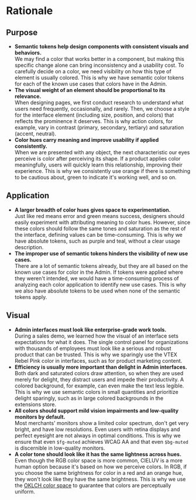 # Rationale

## Purpose

- **Semantic tokens help design components with consistent visuals and behaviors.**<br/>We may find a color that works better in a component, but making this specific change alone can bring inconsistency and a usability cost. To carefully decide on a color, we need visibility on how this type of element is usually colored. This is why we have semantic color tokens for each of the known use cases that colors have in the Admin.
- **The visual weight of an element should be proportional to its relevance.**<br/>When designing pages, we first conduct research to understand what users need frequently, occasionally, and rarely. Then, we choose a style for the interface element (including size, position, and colors) that reflects the prominence it deserves. This is why action colors, for example, vary in contrast (primary, secondary, tertiary) and saturation (accent, neutral).
- **Color hues carry meaning and improve usability if applied consistently.**<br/>When we are presented with any object, the next characteristic our eyes perceive is color after perceiving its shape. If a product applies color meaningfully, users will quickly learn this relationship, improving their experience. This is why we consistently use orange if there is something to be cautious about, green to indicate it's working well, and so on.

## Application

- **A larger breadth of color hues gives space to experimentation.**<br/>Just like red means error and green means success, designers should easily experiment with attributing meaning to color hues. However, since these colors should follow the same tones and saturation as the rest of the interface, defining values can be time-consuming. This is why we have absolute tokens, such as purple and teal, without a clear usage description.
- **The improper use of semantic tokens hinders the visibility of new use cases.**<br/>There are a lot of semantic tokens already, but they are all based on the known use cases for color in the Admin. If tokens were applied where they weren't intended, we would have a time-consuming process of analyzing each color application to identify new use cases. This is why we also have absolute tokens to be used when none of the semantic tokens apply.

## Visual

- **Admin interfaces must look like enterprise-grade work tools.**<br/>During a sales demo, we learned how the visual of an interface sets expectations for what it does. The single control panel for organizations with thousands of employees must look like a serious and robust product that can be trusted. This is why we sparingly use the VTEX Rebel Pink color in interfaces, such as for product marketing content.
- **Efficiency is usually more important than delight in Admin interfaces.**<br/>Both dark and saturated colors draw attention, so when they are used merely for delight, they distract users and impede their productivity. A colored background, for example, can even make the text less legible. This is why we use semantic colors in small quantities and prioritize delight sparingly, such as in large colored backgrounds in the extensions store.
- **All colors should support mild vision impairments and low-quality monitors by default.**<br/>Most merchants' monitors show a limited color spectrum, don't get very bright, and have low resolutions. Even users with retina displays and perfect eyesight are not always in optimal conditions. This is why we ensure that even `$fg-muted` achieves WCAG AA and that even `$bg-muted` is discernible in low-quality monitors.
- **A color tone should look like it has the same lightness across hues.**<br/>Even though the RGB color space is more common, CIELUV is a more human option because it's based on how we perceive colors. In RGB, if you choose the same brightness for color in a red and an orange hue, they won't look like they have the same brightness. This is why we use the [OKLCH color space](https://huetone.ardov.me/) to guarantee that colors are perceptually uniform.

